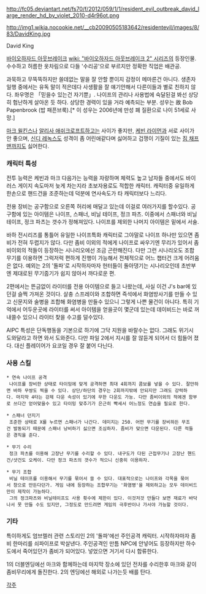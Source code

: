 http://fc05.deviantart.net/fs70/f/2012/059/1/1/resident_evil_outbreak_david_large_render_hd_by_violet_2010-d4r96ot.png

http://img1.wikia.nocookie.net/__cb20090505183642/residentevil/images/8/83/DavidKing.jpg

David King

[[바이오하자드 아웃브레이크]] [[wiki: "바이오하자드 아웃브레이크 2" 시리즈]]의 등장인물. 수수하고 허름한 옷차림으로 다들 '수리공'으로 부르지만 정확한 직업은 배관공.

과묵하고 무뚝뚝하지만 쓸데없는 말을 잘 안할 뿐이지 감정이 메마른건 아니다. 생존자 일행 중에서는 유독 말이 적은데다 사생활을 잘 얘기안해서 다른이들과 별로 친하지 않다. 좌우명은 「믿을수 있는건 자기뿐」. 
나이프의 관리나 사용법에 숙달된걸 봐선 상당히 험난하게 살아온 듯 하다. 상당한 경력이 있을 거라 예측되는 부분. 성우는 故 Bob Papenbrook (밥 패픈브룩).[* 이 성우는 2006년에 만성 폐 질환으로 나이 51세로 사망.]

[[마크 윌킨스]]나 [[알리사 애쉬크로프트]]하고는 사이가 좋지만, [[케빈 라이먼]]과 서로 사이가 안 좋으며, [[신디 레녹스]]도 성격이 좀 어린애같다며 싫어하고 겁쟁이 기질이 있는 [[짐 채프맨]]까지도 싫어한다.

=== 캐릭터 특성 ===
전투 능력은 케빈과 마크 다음가는 능력을 자랑하며 체력도 높고 남자들 중에서도 바이러스 게이지 속도마저 늦게 차는지라 초보자용로도 적합한 캐릭터. 캐릭터중 유일하게 한손으로 핸드건을 조준하는데 덕분에 연사속도가 타 캐릭터보다 느리다. 

전용 장비는 공구함으로 오른쪽 허리에 매달고 있는데 이걸로 여러가지를 할수있다. 공구함에 있는 아이템은 나이프, 스패너, 비닐 테이프, 정크 파츠. 이중에서 스패너와 비닐 테이프, 정크 파츠는 갯수가 정해져있다. 나이프를 제외한 나머지 아이템은 밑에서 서술.

바하 전시리즈를 통틀어 유일한 나이프특화 캐릭터로 그야말로 나이프 하나만 있으면 좀비가 전혀 두렵지가 않다. 다만 좀비 이외의 적에게 나이프로 싸우기엔 무리가 있어서 좀비이외의 적들이 등장하는 시나리오에선 조금 곤란해진다. 다만 그런 시나리오도 조합 무기를 이용하면 그럭저럭 편하게 진행이 가능해서 전체적으로 어느 챕터건 크게 어려움은 없다. 예외는 2의 '돌파'로 시작하자마자 헌터들이 돌아댕기는 시나리오인데 초반부엔 제대로된 무기줍기가 쉽지 않아서 까다로운 편.

2편에서는 뜬금없이 라이터를 전용 아이템으로 들고 나왔는데, 사실 이건 J's bar에 있던걸 슬쩍 가져온 것이다. 살충 스프레이와 조합하면 즉석에서 화염방사기를 만들 수 있고 신문지와 술병을 조합해 화염병을 만들수 있으니 그렇게 나쁜 물건이 아니다. 특히 기억에서 어두운곳에 라이터를 써서 아이템을 얻을곳이 몇군데 있는데 데이비드는 바로 꺼내쓸수 있으니 라이터 찾을 수고를 덜수있다.

AIPC 특성은 단독행동을 기본으로 하기에 그닥 지원을 바랄수는 없다. 그래도 위기시 도와달라고 하면 와서 도와준다. 다만 파일 2에서 지시를 잘 않듣게 되어서 더 힘들어 졌다. 대신 플레이어가 요코일 경우 잘 붙어 다닌다.

=== 사용 스킬 ===
 * 연속 나이프 공격
  나이프를 장비한 상태로 타이밍에 맞게 공격하면 최대 4회까지 콤보를 넣을 수 있다. 잘만하면 바하 무쌍도 찍을 수 있다. 상단/하단의 경우는 2회까지밖에 안되지만 그래도 강력하다. 마지막 4타는 강제 다운 속성이 있기에 무한 다운도 가능. 다만 좀비이외의 적에겐 함부로 쓰다간 얻어맞을수 있고 타이밍 맞추기가 은근히 빡세서 어느정도 연습을 필요로 한다.

 * 스패너 던지기
  조준한 상태로 X를 누르면 스패너가 나간다. 데미지는 250. 어떤 무기를 장비하든 무조건 발동되기 때문에 스패너 낭비하기 싫으면 조심하자. 좀비가 맞으면 다운된다. 다른 적들은 경직을 준다.

 * 무기 수리
  정크 파츠를 이용해 고장난 무기를 수리할 수 있다. 내구도가 다된 근접무기나 고장난 핸드건/샷건도 오케이. 다만 정크 파츠의 갯수가 적으니 신중히 이용하자.

 * 무기 조합
  비닐 테이프를 이용해서 무기를 묶어서 쓸 수 있다. 대표적으로는 나이프와 각목을 묶어서 창으로 만든다던가. 게임 내에 등장하는 조합무기는 '화염병'을 제외하고는 모두 데이비드만이 제작이 가능하다.
  그의 정크파츠와 비닐테이프도 사용 횟수에 제한이 있다. 이것저것 만들다 보면 재료가 바닥나서 못 만들 수도 있지만, 그정도로 만드려면 게임의 극후반이나 가서야 가능할 것이다.

=== 기타 ===
특이하게도 엄브렐러 관련 스토리인 2의 '돌파'에선 주인공격 캐릭터. 시작하자마자 좀비 한마리를 쇠파이프로 박살낸다. 주인공격인 만틈 NPC에 안넣어도 등장하지만 하수도에서 죽어있던가 좀비가 되어있다. 넣었으면 거기서 다시 합류한다.

1의 더블엔딩에선 마크와 함께하는데 마지막 장소에 있던 전차를 수리한후 마크와 같이 좀비무리에게 돌진한다. 2의 엔딩에선 해외로 나가는듯 배를 탄다.

[[각주]]
